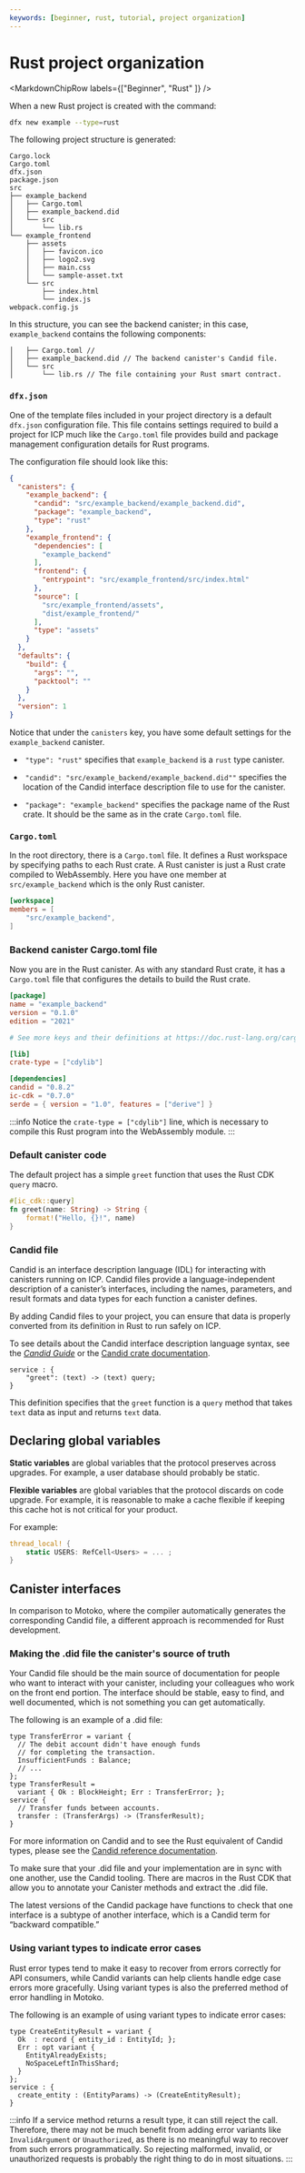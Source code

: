 ```yaml
---
keywords: [beginner, rust, tutorial, project organization]
---
```



# Rust project organization

<MarkdownChipRow labels={["Beginner", "Rust" ]} />



When a new Rust project is created with the command:

```bash
dfx new example --type=rust
```

The following project structure is generated:

```
Cargo.lock
Cargo.toml
dfx.json
package.json
src
├── example_backend
│   ├── Cargo.toml
│   ├── example_backend.did
│   └── src
│       └── lib.rs
└── example_frontend
    ├── assets
    │   ├── favicon.ico
    │   ├── logo2.svg
    │   ├── main.css
    │   └── sample-asset.txt
    └── src
        ├── index.html
        └── index.js
webpack.config.js
```

In this structure, you can see the backend canister; in this case, `example_backend` contains the following components:

```
│   ├── Cargo.toml //
│   ├── example_backend.did // The backend canister's Candid file.
│   └── src
│       └── lib.rs // The file containing your Rust smart contract.
```

### `dfx.json`

One of the template files included in your project directory is a default `dfx.json` configuration file. This file contains settings required to build a project for ICP much like the `Cargo.toml` file provides build and package management configuration details for Rust programs.

The configuration file should look like this:

```json title="dfx.json"
{
  "canisters": {
    "example_backend": {
      "candid": "src/example_backend/example_backend.did",
      "package": "example_backend",
      "type": "rust"
    },
    "example_frontend": {
      "dependencies": [
        "example_backend"
      ],
      "frontend": {
        "entrypoint": "src/example_frontend/src/index.html"
      },
      "source": [
        "src/example_frontend/assets",
        "dist/example_frontend/"
      ],
      "type": "assets"
    }
  },
  "defaults": {
    "build": {
      "args": "",
      "packtool": ""
    }
  },
  "version": 1
}
```

Notice that under the `canisters` key, you have some default settings for the `example_backend` canister.

-  `"type": "rust"` specifies that `example_backend` is a `rust` type canister.

-  `"candid": "src/example_backend/example_backend.did""` specifies the location of the Candid interface description file to use for the canister.

-  `"package": "example_backend"` specifies the package name of the Rust crate. It should be the same as in the crate `Cargo.toml` file.

### `Cargo.toml`

In the root directory, there is a `Cargo.toml` file. It defines a Rust workspace by specifying paths to each Rust crate. A Rust canister is just a Rust crate compiled to WebAssembly. Here you have one member at `src/example_backend` which is the only Rust canister.

``` toml title="Cargo.toml"
[workspace]
members = [
    "src/example_backend",
]
```

### Backend canister Cargo.toml file

Now you are in the Rust canister. As with any standard Rust crate, it has a `Cargo.toml` file that configures the details to build the Rust crate.


``` toml title="src/example_backend/Cargo.toml"
[package]
name = "example_backend"
version = "0.1.0"
edition = "2021"

# See more keys and their definitions at https://doc.rust-lang.org/cargo/reference/manifest.html

[lib]
crate-type = ["cdylib"]

[dependencies]
candid = "0.8.2"
ic-cdk = "0.7.0"
serde = { version = "1.0", features = ["derive"] }
```

:::info
Notice the `crate-type = ["cdylib"]` line, which is necessary to compile this Rust program into the WebAssembly module.
:::

### Default canister code

The default project has a simple `greet` function that uses the Rust CDK `query` macro.

``` rust title="src/example_backend/src/lib.rs"
#[ic_cdk::query]
fn greet(name: String) -> String {
    format!("Hello, {}!", name)
}

```

### Candid file

Candid is an interface description language (IDL) for interacting with canisters running on ICP. Candid files provide a language-independent description of a canister’s interfaces, including the names, parameters, and result formats and data types for each function a canister defines.

By adding Candid files to your project, you can ensure that data is properly converted from its definition in Rust to run safely on ICP.

To see details about the Candid interface description language syntax, see the [*Candid Guide*](/docs/current/building-dapps/interacting-with-dapps/candid/candid-concepts) or the [Candid crate documentation](https://docs.rs/candid/).

```candid title="src/example_backend/example_backend.did"
service : {
    "greet": (text) -> (text) query;
}
```

This definition specifies that the `greet` function is a `query` method that takes `text` data as input and returns `text` data.

## Declaring global variables

**Static variables** are global variables that the protocol preserves across upgrades. For example, a user database should probably be static.

**Flexible variables** are global variables that the protocol discards on code upgrade. For example, it is reasonable to make a cache flexible if keeping this cache hot is not critical for your product.

For example:

```rust
thread_local! {
    static USERS: RefCell<Users> = ... ;
}
```

## Canister interfaces
In comparison to Motoko, where the compiler automatically generates the corresponding Candid file, a different approach is recommended for Rust development.

### Making the .did file the canister's source of truth
Your Candid file should be the main source of documentation for people who want to interact with your canister, including your colleagues who work on the front end portion. The interface should be stable, easy to find, and well documented, which is not something you can get automatically.

The following is an example of a .did file:

```candid
type TransferError = variant {
  // The debit account didn't have enough funds
  // for completing the transaction.
  InsufficientFunds : Balance;
  // ...
};
type TransferResult =
  variant { Ok : BlockHeight; Err : TransferError; };
service {
  // Transfer funds between accounts.
  transfer : (TransferArgs) -> (TransferResult);
}
```

For more information on Candid and to see the Rust equivalent of Candid types, please see the [Candid reference documentation](/docs/current/references/candid-ref).

To make sure that your .did file and your implementation are in sync with one another, use the Candid tooling. There are macros in the Rust CDK that allow you to annotate your Canister methods and extract the .did file.

The latest versions of the Candid package have functions to check that one interface is a subtype of another interface, which is a Candid term for “backward compatible.”

### Using variant types to indicate error cases
Rust error types tend to make it easy to recover from errors correctly for API consumers, while Candid variants can help clients handle edge case errors more gracefully. Using variant types is also the preferred method of error handling in Motoko.

The following is an example of using variant types to indicate error cases:

```candid
type CreateEntityResult = variant {
  Ok  : record { entity_id : EntityId; };
  Err : opt variant {
    EntityAlreadyExists;
    NoSpaceLeftInThisShard;
  }
};
service : {
  create_entity : (EntityParams) -> (CreateEntityResult);
}
```

:::info
If a service method returns a result type, it can still reject the call. Therefore, there may not be much benefit from adding error variants like `InvalidArgument` or `Unauthorized`, as there is no meaningful way to recover from such errors programmatically. So rejecting malformed, invalid, or unauthorized requests is probably the right thing to do in most situations.
:::